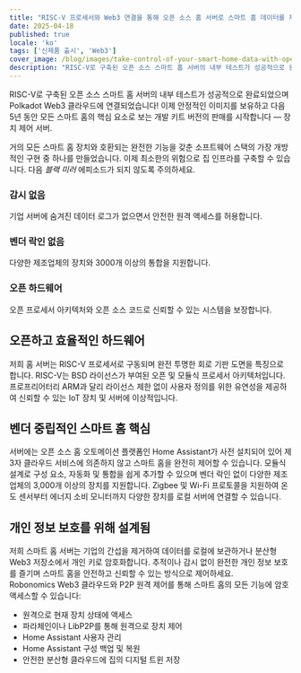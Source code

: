 ```yaml
---
title: "RISC-V 프로세서와 Web3 연결을 통해 오픈 소스 홈 서버로 스마트 홈 데이터를 제어하세요."
date: 2025-04-18
published: true
locale: 'ko'
tags: ['신제품 출시', 'Web3']
cover_image: /blog/images/take-control-of-your-smart-home-data-with-open/cover.webp
description: "RISC-V로 구축된 오픈 소스 스마트 홈 서버의 내부 테스트가 성공적으로 완료되었으며 Polkadot Web3 클라우드에 연결되었습니다! 이제 안정적인 이미지를 보유하고 다음 5년 동안 모든 스마트 홈의 핵심 요소로 보는 개발 키트 버전의 판매를 시작합니다 — 장치 제어 서버."
---  
```

  
RISC-V로 구축된 오픈 소스 스마트 홈 서버의 내부 테스트가 성공적으로 완료되었으며 Polkadot Web3 클라우드에 연결되었습니다! 이제 안정적인 이미지를 보유하고 다음 5년 동안 모든 스마트 홈의 핵심 요소로 보는 개발 키트 버전의 판매를 시작합니다 — 장치 제어 서버.
   
거의 모든 스마트 홈 장치와 호환되는 완전한 기능을 갖춘 소프트웨어 스택의 가장 개방적인 구현 중 하나를 만들었습니다. 이제 최소한의 위험으로 집 인프라를 구축할 수 있습니다. 다음 *블랙 미러* 에피소드가 되지 않도록 주의하세요.
   
### 감시 없음   
기업 서버에 숨겨진 데이터 로그가 없으면서 안전한 원격 액세스를 허용합니다.   

### 벤더 락인 없음   
다양한 제조업체의 장치와 3000개 이상의 통합을 지원합니다.   

### 오픈 하드웨어   
오픈 프로세서 아키텍처와 오픈 소스 코드로 신뢰할 수 있는 시스템을 보장합니다.   

## 오픈하고 효율적인 하드웨어   
저희 홈 서버는 RISC-V 프로세서로 구동되며 완전 투명한 회로 기판 도면을 특징으로 합니다. RISC-V는 BSD 라이선스가 부여된 오픈 및 모듈식 프로세서 아키텍처입니다. 프로프리어터리 ARM과 달리 라이선스 제한 없이 사용자 정의를 위한 유연성을 제공하여 신뢰할 수 있는 IoT 장치 및 서버에 이상적입니다.   

## 벤더 중립적인 스마트 홈 핵심   
서버에는 오픈 소스 홈 오토메이션 플랫폼인 Home Assistant가 사전 설치되어 있어 제3자 클라우드 서비스에 의존하지 않고 스마트 홈을 완전히 제어할 수 있습니다. 모듈식 설계로 구성 요소, 자동화 및 통합을 쉽게 추가할 수 있으며 벤더 락인 없이 다양한 제조업체의 3,000개 이상의 장치를 지원합니다. Zigbee 및 Wi-Fi 프로토콜을 지원하여 온도 센서부터 에너지 소비 모니터까지 다양한 장치를 로컬 서버에 연결할 수 있습니다.  

## 개인 정보 보호를 위해 설계됨   
저희 스마트 홈 서버는 기업의 간섭을 제거하여 데이터를 로컬에 보관하거나 분산형 Web3 저장소에서 개인 키로 암호화합니다. 추적이나 감시 없이 완전한 개인 정보 보호를 즐기며 스마트 홈을 안전하고 신뢰할 수 있는 방식으로 제어하세요.   
Robonomics Web3 클라우드와 P2P 원격 제어를 통해 스마트 홈의 모든 기능에 암호 액세스할 수 있습니다:   

- 원격으로 현재 장치 상태에 액세스   
- 파라체인이나 LibP2P를 통해 원격으로 장치 제어   
- Home Assistant 사용자 관리   
- Home Assistant 구성 백업 및 복원   
- 안전한 분산형 클라우드에 집의 디지털 트윈 저장  